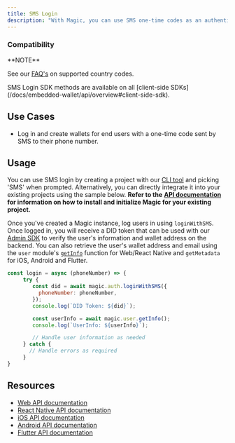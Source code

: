 ```yaml
---
title: SMS Login
description: "With Magic, you can use SMS one-time codes as an authentication mechanism, giving users a simple way to log in using their phones."
---
```


### Compatibility

<Note>
**NOTE**

See our [FAQ's](/docs/home/faq#is-my-country-code-supported) on supported country codes.

</Note>
SMS Login SDK methods are available on all [client-side SDKs](/docs/embedded-wallet/api/overview#client-side-sdk).

## Use Cases

- Log in and create wallets for end users with a one-time code sent by SMS to their phone number.

## Usage

You can use SMS login by creating a project with our [CLI tool](/docs/embedded-wallet/quickstart/overview) and picking 'SMS' when prompted. Alternatively, you can directly integrate it into your existing projects using the sample below. **Refer to the** [**API documentation**](/docs/embedded-wallet/api/overview) **for information on how to install and initialize Magic for your existing project.**

Once you've created a Magic instance, log users in using `loginWithSMS`. Once logged in, you will receive a DID token that can be used with our [Admin SDK](/docs/embedded-wallet/api/server-side-sdks/node#token-module) to verify the user's information and wallet address on the backend. You can also retrieve the user's wallet address and email using the `user` module's [`getInfo`](/docs/embedded-wallet/api/client-side-sdks/web#getinfo) function for Web/React Native and `getMetadata` for iOS, Android and Flutter.

```javascript JavaScript icon="square-js"
const login = async (phoneNumber) => {
     try {
        const did = await magic.auth.loginWithSMS({
          phoneNumber: phoneNumber,
        });
        console.log(`DID Token: ${did}`);

        const userInfo = await magic.user.getInfo();
        console.log(`UserInfo: ${userInfo}`);

⁠        // Handle user information as needed
     } catch {
       // Handle errors as required
     }
}
```

## Resources

- [Web API documentation](/docs/embedded-wallet/api/client-side-sdks/web#loginwithsms)
- [React Native API documentation](/docs/embedded-wallet/api/client-side-sdks/react-native#loginwithsms)
- [iOS API documentation](/docs/embedded-wallet/api/client-side-sdks/ios#loginwithsms)
- [Android API documentation](/docs/embedded-wallet/api/client-side-sdks/android#loginwithsms)
- [Flutter API documentation](/docs/embedded-wallet/api/client-side-sdks/flutter#loginwithsms)
